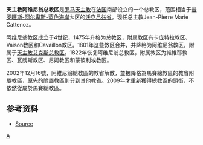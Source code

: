 '''天主教阿维尼翁总教区'''是[[罗马天主教|罗马天主教]]在[[法国|法国]]南部设立的一个总教区，范围相当于[[普罗旺斯-阿尔卑斯-蓝色海岸|普罗旺斯-阿尔卑斯-蓝色海岸]]大区的[[沃克吕兹省|沃克吕兹省]]。现任总主教Jean-Pierre Marie Cattenoz。

阿维尼翁教区成立于4世纪，1475年升格为总教区，附属教区有卡庞特拉教区、Vaison教区和Cavaillon教区。1801年这些教区合并，并降格为阿维尼翁教区，附属于[[天主教艾克斯总教区|天主教艾克斯总教区]]。1822年恢复阿维尼翁总教区，附属教区为維維耶教区、瓦朗斯教区、尼姆教区和蒙彼利埃教区。

2002年12月16號，阿維尼翁總教區的教省解散，並被降格為馬賽總教區的教省附屬教區，原先的附屬教區則分到其他教省。2009年才重新獲得總教區的頭銜，不依然從屬於馬賽總教區。

==参考资料==
*[http://www.newadvent.org/cathen/02158a.htm Source] {{Wayback|url=http://www.newadvent.org/cathen/02158a.htm |date=20210126045214 }}

{{法國天主教教區}}

{{Authority control}}
[[Category:法国天主教教区|A]]